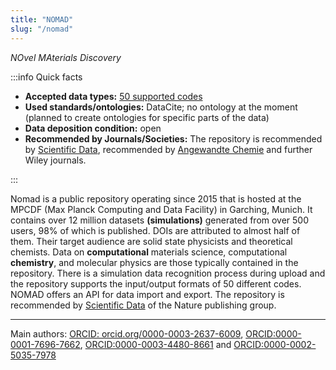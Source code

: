 ```yaml
---
title: "NOMAD"
slug: "/nomad"
---
```



_NOvel MAterials Discovery_

<RepoButton url="https://nomad-lab.eu/" intro="Link to" name="NOMAD" />
<RepoButton
    url="https://doi.org/10.25504/FAIRsharing.aq20qn"
    intro="Entry on"
    name="FAIRsharing"
/>
<RepoButton
    url="http://doi.org/10.17616/R32K89"
    intro="Entry on"
    name="re3data"
/>

:::info Quick facts

-   **Accepted data types:** [50 supported codes](https://nomad-lab.eu/prod/v1/gui/about/information)
-   **Used standards/ontologies:** DataCite; no ontology at the moment (planned to create ontologies for specific parts of the data)
-   **Data deposition condition:** open
-   **Recommended by Journals/Societies:** The repository is recommended by [Scientific Data](https://www.nature.com/sdata/policies/repositories#materials), recommended by [Angewandte Chemie](https://onlinelibrary.wiley.com/page/journal/15213773/homepage/notice-to-authors#sectFDataDeposition) and further Wiley journals.

:::

Nomad is a public repository operating since 2015 that is hosted at the MPCDF (Max Planck Computing and Data Facility) in Garching, Munich. It contains over 12 million datasets **(simulations)** generated from over 500 users, 98% of which is published. DOIs are attributed to almost half of them. Their target audience are solid state physicists and theoretical chemists. Data on **computational** materials science, computational **chemistry**, and molecular physics are those typically contained in the repository. There is a simulation data recognition process during upload and the repository supports the input/output formats of 50 different codes. NOMAD offers an API for data import and export. The repository is recommended by [Scientific Data](https://www.nature.com/sdata/policies/repositories#materials) of the Nature publishing group.

---

Main authors: [ORCID: orcid.org/0000-0003-2637-6009](https://orcid.org/0000-0003-2637-6009), [ORCID:0000-0001-7696-7662](https://orcid.org/0000-0001-7696-7662), [ORCID:0000-0003-4480-8661](https://orcid.org/0000-0003-4480-8661) and [ORCID:0000-0002-5035-7978](https://orcid.org/0000-0002-5035-7978)
